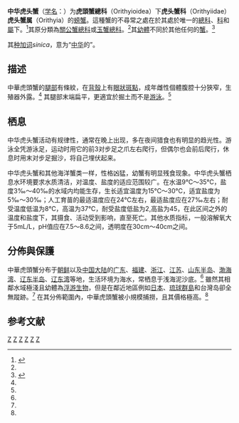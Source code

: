 {{Speciesbox 
| taxon = Orithyia sinica
| authority = ([[卡尔·林奈|Linnaeus]], 1771)<ref name='id11531'>{{cite web | url = http://www.zoology.csdb.cn/page/showItem.vpage?id=specieslist.specieslist/fw00371 | title = 中华虎头蟹 | work = 《中国动物物种编目数据库》 | publisher = 中国科学院微生物研究所 | author = 中国科学院动物研究所 | accessdate = 2014-08-18 | language = zh-hans | archive-date = 2019-05-13 | archive-url = https://web.archive.org/web/20190513111518/http://www.zoology.csdb.cn/page/showItem.vpage?id=specieslist.specieslist%2Ffw00371 | dead-url = no }}</ref>
| synonyms = 
* ''Cancer sinicus'' Linnaeus,1771:541. 
* ''Cancer bimaculatus'' Herbst,1790:248,pl.18,fig.101. 
* ''Orithyia mammillaris'' Fabricius,1798:363.
}}

'''中华虎头蟹'''（[[学名|学名]]：{{lang|la|''Orithyia sinica''}}）为'''虎頭蟹總科'''（Orithyioidea）下'''虎头蟹科'''（Orithyiidae）'''虎头蟹属'''（Orithyia）的[[螃蟹|螃蟹]]。這種蟹的不尋常之處在於其處於唯一的[[總科|總科]]、[[科|科]]和[[屬|屬]]下。<ref name="Ng">{{cite journal |journal=[[Raffles_Bulletin_of_Zoology|Raffles Bulletin of Zoology]] |year=2008 |volume=17 |pages=1–286 |title=Systema Brachyurorum: Part I. An annotated checklist of extant Brachyuran crabs of the world |author=Peter K. L. Ng, Danièle Guinot & Peter J. F. Davie |url=http://rmbr.nus.edu.sg/rbz/biblio/s17/s17rbz.pdf |format=[[Portable_Document_Format|PDF]] |deadurl=yes |archiveurl=https://web.archive.org/web/20110606061453/http://rmbr.nus.edu.sg/rbz/biblio/s17/s17rbz.pdf |archivedate=2011-06-06 |access-date=2013-04-19 }}</ref>其原分類為[[關公蟹總科|關公蟹總科]]或[[玉蟹總科|玉蟹總科]]。<ref name="Ng"/>其[[甲殼綱幼體|幼體]]不同於其他任何的[[蟹|蟹]]。<ref>{{cite journal |title=The first zoeal stage of ''Ebalia nux'' A. Milne Edwards 1883, with a discussion of the zoeal characters of the Leucosiidae (Crustacea, Decapoda, Brachyura)  |author=A. L. Rice |doi=10.1080/00222938000770281 |journal=[[Journal_of_Natural_History|Journal of Natural History]] |volume=14 |issue=3 |year=1980 |pages=331–337}}</ref>

其[[种加词|种加词]]''sinica''，意为“[[中华|中华]]的”。

== 描述 ==
中華虎頭蟹的[[腿_(節肢動物)|腿部]]有條紋，在[[背殼|背殼]]上有[[眼狀斑點|眼狀斑點]]，成年雌性個體腹腔十分狹窄，生殖器外露。<ref name="Ng"/> 其腿部末端扁平，更適宜於掘土而不是[[水中生物的移動|游泳]]。<ref name="Ng"/>

== 栖息 ==
中华虎头蟹活动有规律性，通常在晚上出现，多在夜间猎食也有明显的趋光性。游泳全凭游泳足，运动时用它的前3对步足之爪左右爬行，但偶尔也会前后爬行，休息时用末对步足掘沙，将自己埋伏起来。

中华虎头蟹和其他海洋蟹类一样，性格凶猛，幼蟹有明显残食现象。中华虎头蟹栖息水环境要求水质清洁，对温度、盐度的适应范围较广。在水温9℃～35℃，盐度3‰～40‰的水域内均能生存，生长适宜温度为15℃～30℃，适宜盐度为5‰～30‰；人工育苗的最适温度应在24℃左右，最适盐度应在27‰左右；耐受温度低温为8℃，高温为37℃，耐受盐度低盐为2,高盐为45，在此区间之外的温度和盐度下，其摄食、活动受到影响，直至死亡。其他水质指标，一般溶解氧大于5mL/L，pH值应在7.5～8.6之间，透明度在30cm～40cm之间。

== 分佈與保護 ==

中華虎頭蟹分布于[[朝鲜|朝鲜]]以及[[中国大陆|中国大陆]]的[[广东|广东]]、[[福建|福建]]、[[浙江|浙江]]、[[江苏|江苏]]、[[山东半岛|山东半岛]]、[[渤海湾|渤海湾]]、[[辽东半岛|辽东半岛]]、[[辽东湾|辽东湾]]等地，生活环境为海水，常栖息于浅海泥沙底。<ref name='id11531'/> 雖然其相鄰水域極淺且幼體為[[浮游生物|浮游生物]]，但是在鄰近地區例如[[日本|日本]]、[[琉球群島|琉球群島]]和台灣岛卻全無蹤跡。<ref name="Ng"/> 在其分佈範圍內，中華虎頭蟹被小規模捕撈，且其價格極高。<ref name="Ng"/>

== 参考文献 ==
{{reflist}}

{{Taxonbar}}
{{Edible crustaceans}}
{{Brachyura}}

[[Category:虎頭蟹屬|Z]]
[[Category:食用甲殼類|Z]]
[[Category:中國甲殼動物|Z]]
[[Category:單模屬甲殼動物|Z]]
[[Category:單屬科甲殼動物|Z]]
[[Category:1771年描述的動物|Z]]